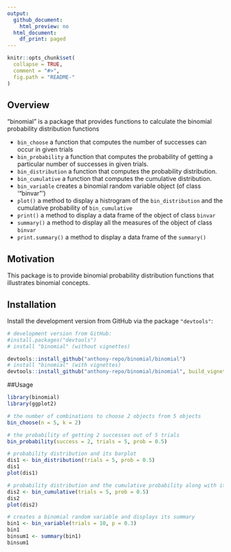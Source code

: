```yaml
---
output:
  github_document:
    html_preview: no
  html_document:
    df_print: paged
---
```



```r
knitr::opts_chunk$set(
  collapse = TRUE,
  comment = "#>",
  fig.path = "README-"
)
```

## Overview

"binomial" is a package that provides functions to calculate the binomial probability distribution functions


* `bin_choose`  a function that computes the number of successes can occur in given trials
* `bin_probability`  a function that computes the probability of getting a particular number of successes in given trials.
* `bin_distribution`  a function that computes the probability distribution.
* `bin_cumulative` a function that computes the cumulative distribution.
* `bin_variable` creates a binomial random variable object (of class '"binvar"')
* `plot()` a method to display a histrogram of the `bin_distribution` and the cumulative probability of `bin_cumulative`
* `print()` a method to display a data frame of the object of class `binvar` 
* `summary()` a method to display all the measures of the object of class `binvar`
* `print.summary()` a method to display a data frame of the `summary()`


## Motivation

This package is to provide binomial probability distribution functions that illustrates binomial concepts. 


## Installation

Install the development version from GitHub via the package `"devtools"`:

```r


# development version from GitHub:
#install.packages("devtools") 
# install "binomial" (without vignettes)

devtools::install_github("anthony-repo/binomial/binomial")
# install "binomial" (with vignettes)
devtools::install_github("anthony-repo/binomial/binomial", build_vignettes = TRUE)


```


##Usage 

```r

library(binomial)
library(ggplot2)

# the number of combinations to choose 2 objects from 5 objects
bin_choose(n = 5, k = 2)

# the probability of getting 2 successes out of 5 trials
bin_probability(success = 2, trials = 5, prob = 0.5)

# probability distribution and its barplot
dis1 <- bin_distribution(trials = 5, prob = 0.5)
dis1
plot(dis1)

# probability distribution and the cumulative probability along with its graph
dis2 <- bin_cumulative(trials = 5, prob = 0.5)
dis2
plot(dis2)

# creates a binomial random variable and displays its summary
bin1 <- bin_variable(trials = 10, p = 0.3)
bin1
binsum1 <- summary(bin1)
binsum1


```



